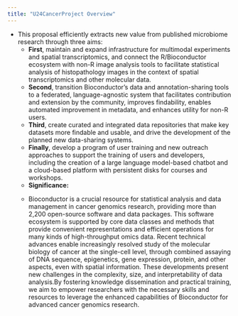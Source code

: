 ```yaml
---
title: "U24CancerProject Overview"
---
```


- This proposal efficiently extracts new value from published microbiome research through three aims:
    - **First**, maintain and expand infrastructure for multimodal experiments and spatial transcriptomics, and connect the R/Bioconductor ecosystem with non-R image analysis tools to facilitate statistical analysis of histopathology images in the context of spatial transcriptomics and other molecular data.
    - **Second**, transition Bioconductor’s data and annotation-sharing tools to a federated, language-agnostic system that facilitates contribution and extension by the community, improves findability, enables automated improvement in metadata, and enhances utility for non-R users.
    - **Third**, create curated and integrated data repositories that make key datasets more findable and usable, and drive the development of the planned new data-sharing systems.
    - **Finally**, develop a program of user training and new outreach approaches to support the training of users and developers, including the creation of a large language model-based chatbot and a cloud-based platform with persistent disks for courses and workshops.
    - **Significance:**
    - Bioconductor is a crucial resource for statistical analysis and data management in cancer genomics research, providing more than 2,200 open-source software and data packages. This software ecosystem is supported by core data classes and methods that provide convenient representations and efficient operations for many kinds of high-throughput omics data. Recent technical advances enable increasingly resolved study of the molecular biology of cancer at the single-cell level, through combined assaying of DNA sequence, epigenetics, gene expression, protein, and other aspects, even with spatial information. These developments present new challenges in the complexity, size, and interpretability of data analysis.By fostering knowledge dissemination and practical training, we aim to empower researchers with the necessary skills and resources to leverage the enhanced capabilities of Bioconductor for advanced cancer genomics research.
~                            
